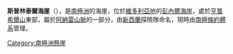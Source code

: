 {{coord|71|2|S|165|12|E|display=title}}

'''斯普林泰爾海崖'''（{{lang-en|Springtail Bluff}}），是[[南極洲|南極洲]]的海崖，位於[[維多利亞地|維多利亞地]]的[[彭內爾海岸|彭內爾海岸]]，處於[[亨普希爾山|亨普希爾山]]東部，屬於[[阿納雷山脈|阿納雷山脈]]的一部分，由[[新西蘭|新西蘭]]探險隊命名，現時由[[南極條約體系|南極條約體系]]管理。

[[Category:南極洲懸崖|Category:南極洲懸崖]]


{{Antarctica-geo-stub}}